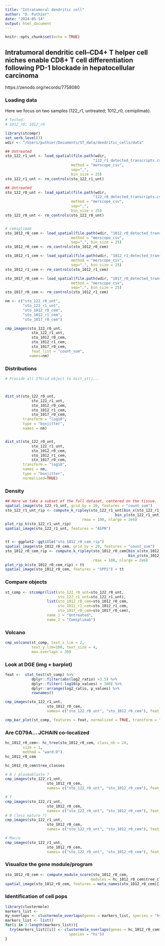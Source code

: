 ```yaml
---
title: "Intratumoral dendritic cell"
author: "D. Puthier"
date: "2024-05-14"
output: html_document
---
```


```r
knitr::opts_chunk$set(echo = TRUE)
```


## Intratumoral dendritic cell–CD4+ T helper cell niches enable CD8+ T cell differentiation following PD-1 blockade in hepatocellular carcinoma

https://zenodo.org/records/7758080

### Loading data

Here we focus on two samples (122_r1, untreated;  1012_r0, cemiplimab).

```r

# Tested:
# 1012_r0; 1012_r0

library(stcompr)
set_verb_level(3)
wdir <- "/Users/puthier/Documents/ST_data/dendritic_cells/data"

## Untreated
sto_122_r1_unt <- load_spatial(file.path(wdir,
                                        "122_r1_detected_transcripts.csv"), 
                              method = "merscope_csv", 
                              sep=",", 
                              bin_size = 25)
sto_122_r1_unt <- rm_controls(sto_122_r1_unt)

## Untreated
sto_122_r0_unt <- load_spatial(file.path(wdir,
                                        "122_r0_detected_transcripts.csv"), 
                              method = "merscope_csv", 
                              sep=",", 
                              bin_size = 25)
sto_122_r0_unt <- rm_controls(sto_122_r0_unt)


# cemiplimab
sto_1012_r0_cem <- load_spatial(file.path(wdir, "1012_r0_detected_transcripts.csv"),
                              method = "merscope_csv",
                              sep=",", bin_size = 25)
sto_1012_r0_cem <- rm_controls(sto_1012_r0_cem)

sto_1012_r1_cem <- load_spatial(file.path(wdir, "1012_r1_detected_transcripts.csv"),
                              method = "merscope_csv",
                              sep=",", bin_size = 25)
sto_1012_r1_cem <- rm_controls(sto_1012_r1_cem)

sto_1017_r0_cem <- load_spatial(file.path(wdir, "1017_r0_detected_transcripts.csv"),
                              method = "merscope_csv",
                              sep=",", bin_size = 25)
sto_1017_r0_cem <- rm_controls(sto_1012_r1_cem)

nm <- c("sto_122_r0_unt",
        "sto_122_r1_unt",
        "sto_1012_r0_cem",
        "sto_1012_r1_cem",
        "sto_1017_r0_cem")

cmp_images(sto_122_r0_unt,
            sto_122_r1_unt,
            sto_1012_r0_cem,
            sto_1012_r1_cem,
            sto_1017_r0_cem,
            feat_list = "count_sum",
           names=nm)


```

### Distributions

```r
# Provide all STGrid object to dist_st()...



dist_st(sto_122_r0_unt,
            sto_122_r1_unt,
            sto_1012_r0_cem,
            sto_1012_r1_cem,
            sto_1017_r0_cem,
        transform = "log10",
        type = "boxjitter",
        names = nm)


dist_st(sto_122_r0_unt,
            sto_122_r1_unt,
            sto_1012_r0_cem,
            sto_1012_r1_cem,
            sto_1017_r0_cem,
        transform = "log10",
        names = nm,
        type = "boxjitter",
        normalized=TRUE)

```





### Density

```r
## Here we take a subset of the full dataset, centered on the tissue.
spatial_image(sto_122_r1_unt, grid_by = 20, features = "count_sum")
sto_122_r1_unt_rip <- compute_k_ripley(sto_122_r1_unt[bin_x(sto_122_r1_unt)[100:200], 
                                                  bin_y(sto_122_r1_unt)[60:180]], 
                                   rmax = 100, nlarge = 2e6)
plot_rip_k(sto_122_r1_unt_rip)
spatial_image(sto_122_r1_unt, features = "ASPN")


tt <- ggplot2::ggtitle("sto_1012_r0_cem_rip")
spatial_image(sto_1012_r0_cem, grid_by = 20, features = "count_sum")
sto_1012_r0_cem_rip <- compute_k_ripley(sto_1012_r0_cem[bin_x(sto_1012_r0_cem)[80:300], 
                                                        bin_y(sto_1012_r0_cem)[20:260]], 
                                        rmax = 100, nlarge = 2e6) 
plot_rip_k(sto_1012_r0_cem_rip) + tt
spatial_image(sto_1012_r0_cem, features = "SPP1") + tt
```

### Compare objects

```r
st_comp <- stcompr(list(sto_122_r0_unt=sto_122_r0_unt,
                        sto_122_r1_unt=sto_122_r1_unt),
                   list(sto_1012_r0_cem=sto_1012_r0_cem,
                        sto_1012_r1_cem=sto_1012_r1_cem,
                        sto_1017_r0_cem=sto_1017_r0_cem),
                   name_1 = "Untreated", 
                   name_2 = "Cemiplimab")
```

### Volcano

```r
cmp_volcano(st_comp, text_x_lim = 2, 
            text_y_lim=100, text_size = 4, 
            max.overlaps = 30)
```

### Look at DGE (img + barplot)

```r
feat <-  stat_test(st_comp) %>% 
            dplyr::filter(abs(log2_ratio) >3.5) %>% 
            dplyr::filter(-log10(p_values) > 300) %>% 
            dplyr::arrange(log2_ratio, p_values) %>% 
            rownames()

cmp_images(sto_122_r1_unt, 
                   sto_1012_r0_cem, 
                   names= c("sto_122_r0_unt", "sto_1012_r0_cem"), feat_list= feat) 
```

```r
cmp_bar_plot(st_comp, features = feat, normalized = TRUE, transform = "None")
```

### Are CD79A... JCHAIN co-localized

```r
hc_1012_r0_cem<- hc_tree(sto_1012_r0_cem, class_nb = 24, 
        size = 1, 
        method = "ward.D")
hc_1012_r0_cem
```

```r
hc_1012_r0_cem$tree_classes
```
```r
# B / plasmablaste ?
cmp_images(sto_122_r1_unt, 
                   sto_1012_r0_cem, 
                   names= c("sto_122_r0_unt", "sto_1012_r0_cem"), feat_list= hc_1012_r0_cem$tree_classes$MOD12) 

# T
cmp_images(sto_122_r1_unt, 
                   sto_1012_r0_cem, 
                   names= c("sto_122_r0_unt", "sto_1012_r0_cem"), feat_list= hc_1012_r0_cem$tree_classes$MOD16)
# B (less mature ?)
cmp_images(sto_122_r1_unt, 
                   sto_1012_r0_cem, 
                   names= c("sto_122_r0_unt", "sto_1012_r0_cem"), feat_list= hc_1012_r0_cem$tree_classes$MOD08)

# Macro 
cmp_images(sto_122_r1_unt, 
                   sto_1012_r0_cem, 
                   names= c("sto_122_r0_unt", "sto_1012_r0_cem"), feat_list= hc_1012_r0_cem$tree_classes$MOD13)
```

### Visualize the gene module/program

```r
sto_1012_r0_cem <- compute_module_score(sto_1012_r0_cem, 
                                       modules = hc_1012_r0_cem$tree_classes)
spatial_image(sto_1012_r0_cem, features = meta_names(sto_1012_r0_cem)[-1], ncol = 6)

```

### Identification of cell pops

```r
library(clustermole)
markers_list <- 
my_overlaps <- clustermole_overlaps(genes = markers_list, species = "hs")
markers_list <- list()
for(i in 2:length(markers_list)){ 
  try(markers_list[[i]] <- clustermole_overlaps(genes = hc_1012_r0_cem$tree_classes[[i]], 
                             species = "hs"))
}
```




